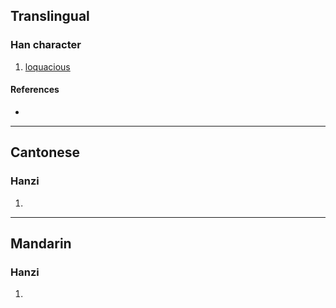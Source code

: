{{character info/new}}
==Translingual==

===Han character===
{{Han char|rn=9|rad=人|as=12|sn=14|four=|canj=OSIM|ids=⿰亻歰}}

# [[loquacious]]

====References====
* {{Han ref|kx=0117.250|hdz=10232.080|uh=348A|ud=13450}}

----

==Cantonese==

===Hanzi===
{{yue-hanzi|jyut=[[saap1]], [[sik1]]|y=saap1, sik1}}

# {{defn|lang=yue|sort=人12}}

----

==Mandarin==

===Hanzi===
{{cmn-hanzi|pin=[[sè]] ([[se4]])|wg=se<sup>4</sup>}}

# {{defn|lang=cmn|sort=人12}}